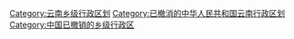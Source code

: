 [[Category:云南乡级行政区划|Category:云南乡级行政区划]]
[[Category:已撤消的中华人民共和国云南行政区划|Category:已撤消的中华人民共和国云南行政区划]]
[[Category:中国已撤销的乡级行政区|Category:中国已撤销的乡级行政区]]